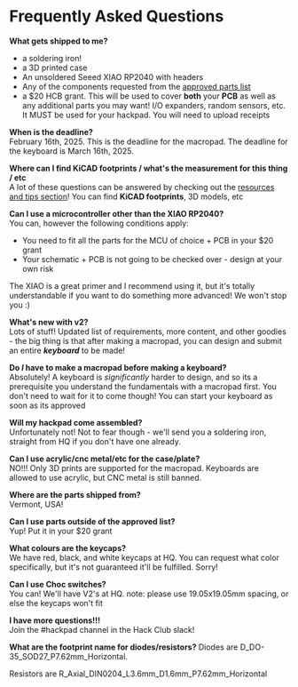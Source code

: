 # Frequently Asked Questions

**What gets shipped to me?**
- a soldering iron!
- a 3D printed case
- An unsoldered Seeed XIAO RP2040 with headers
- Any of the components requested from the [approved parts list](/parts)
- a $20 HCB grant. This will be used to cover **both** your **PCB** as well as any additional parts you may want! I/O expanders, random sensors, etc. It MUST be used for your hackpad. You will need to upload receipts

**When is the deadline?** \
February 16th, 2025. This is the deadline for the macropad. The deadline for the keyboard is March 16th, 2025.

**Where can I find KiCAD footprints / what's the measurement for this thing / etc** \
A lot of these questions can be answered by checking out the [resources and tips section](/resources)! You can find **KiCAD footprints**, 3D models, etc

**Can I use a microcontroller other than the XIAO RP2040?** \
You can, however the following conditions apply:
- You need to fit all the parts for the MCU of choice + PCB in your $20 grant
- Your schematic + PCB is not going to be checked over - design at your own risk

The XIAO is a great primer and I recommend using it, but it's totally understandable if you want to do something more advanced! We won't stop you :)

**What's new with v2?** \
Lots of stuff! Updated list of requirements, more content, and other goodies - the big thing is that after making a macropad, you can design and submit an entire ***keyboard*** to be made!

**Do *I* have to make a macropad before making a keyboard?** \
Absolutely! A keyboard is *significantly* harder to design, and so its a prerequisite you understand the fundamentals with a macropad first. You don't need to wait for it to come though! You can start your keyboard as soon as its approved

**Will my hackpad come assembled?** \
Unfortunately not! Not to fear though - we'll send you a soldering iron, straight from HQ if you don't have one already.

**Can I use acrylic/cnc metal/etc for the case/plate?** \
NO!!! Only 3D prints are supported for the macropad. Keyboards are allowed to use acrylic, but CNC metal is still banned.

**Where are the parts shipped from?** \
Vermont, USA!

**Can I use parts outside of the approved list?** \
Yup! Put it in your $20 grant

**What colours are the keycaps?** \
We have red, black, and white keycaps at HQ. You can request what color specifically, but it's not guaranteed it'll be fulfilled. Sorry!

**Can I use Choc switches?** \
You can! We'll have V2's at HQ. note: please use 19.05x19.05mm spacing, or else the keycaps won't fit

**I have more questions!!!**  \
Join the #hackpad channel in the Hack Club slack!

**What are the footprint name for diodes/resistors?**
Diodes are D_DO-35_SOD27_P7.62mm_Horizontal.

Resistors are R_Axial_DIN0204_L3.6mm_D1.6mm_P7.62mm_Horizontal

